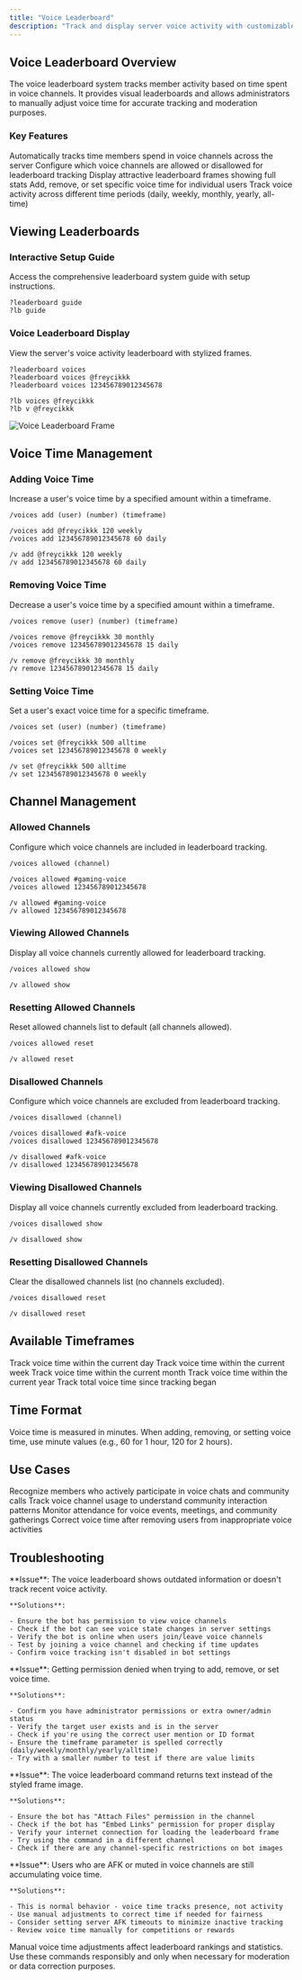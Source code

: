 ```yaml
---
title: "Voice Leaderboard"
description: "Track and display server voice activity with customizable leaderboards and manual voice time management for members."
---
```


## Voice Leaderboard Overview

The voice leaderboard system tracks member activity based on time spent in voice channels. It provides visual leaderboards and allows administrators to manually adjust voice time for accurate tracking and moderation purposes.

### Key Features

<Steps>
  <Step title="Voice Time Tracking">
    Automatically tracks time members spend in voice channels across the server
  </Step>
  <Step title="Channel Control">
    Configure which voice channels are allowed or disallowed for leaderboard tracking
  </Step>
  <Step title="Visual Leaderboards">
    Display attractive leaderboard frames showing full stats
  </Step>
  <Step title="Manual Management">
    Add, remove, or set specific voice time for individual users
  </Step>
  <Step title="Timeframe Options">
    Track voice activity across different time periods (daily, weekly, monthly, yearly, all-time)
  </Step>
</Steps>

## Viewing Leaderboards

### Interactive Setup Guide

Access the comprehensive leaderboard system guide with setup instructions.

```Unspecified Example
?leaderboard guide
?lb guide
```

### Voice Leaderboard Display

View the server's voice activity leaderboard with stylized frames.

<CodeGroup>

```Unspecified Example
?leaderboard voices
?leaderboard voices @freycikkk
?leaderboard voices 123456789012345678
```

```Unspecified Aliases
?lb voices @freycikkk
?lb v @freycikkk
```

</CodeGroup>

<Frame>
  <img
    src="/images/voice-lb.png"
    style={{ width:"100%" }}
    className="mx-auto"
    alt="Voice Leaderboard Frame"
    title="Voice Leaderboard Display"
  />
</Frame>

## Voice Time Management

### Adding Voice Time

Increase a user's voice time by a specified amount within a timeframe.

<CodeGroup>

```Unspecified Example
/voices add (user) (number) (timeframe)
```

```Unspecified Syntax
/voices add @freycikkk 120 weekly
/voices add 123456789012345678 60 daily
```

```Aliases
/v add @freycikkk 120 weekly
/v add 123456789012345678 60 daily
```

</CodeGroup>

### Removing Voice Time

Decrease a user's voice time by a specified amount within a timeframe.

<CodeGroup>

```Unspecified Example
/voices remove (user) (number) (timeframe)
```

```Unspecified Syntax
/voices remove @freycikkk 30 monthly
/voices remove 123456789012345678 15 daily
```

```Aliases
/v remove @freycikkk 30 monthly
/v remove 123456789012345678 15 daily
```

</CodeGroup>

### Setting Voice Time

Set a user's exact voice time for a specific timeframe.

<CodeGroup>

```Unspecified Example
/voices set (user) (number) (timeframe)
```

```Unspecified Syntax
/voices set @freycikkk 500 alltime
/voices set 123456789012345678 0 weekly
```

```Aliases
/v set @freycikkk 500 alltime
/v set 123456789012345678 0 weekly
```

</CodeGroup>

## Channel Management

### Allowed Channels

Configure which voice channels are included in leaderboard tracking.

<CodeGroup>

```Unspecified Toggle Channel
/voices allowed (channel)
```

```Unspecified Syntax
/voices allowed #gaming-voice
/voices allowed 123456789012345678
```

```Aliases
/v allowed #gaming-voice
/v allowed 123456789012345678
```

</CodeGroup>

### Viewing Allowed Channels

Display all voice channels currently allowed for leaderboard tracking.

<CodeGroup>

```Unspecified Example
/voices allowed show
```

```Aliases
/v allowed show
```

</CodeGroup>

### Resetting Allowed Channels

Reset allowed channels list to default (all channels allowed).

<CodeGroup>

```Unspecified Example
/voices allowed reset
```

```Aliases
/v allowed reset
```

</CodeGroup>

### Disallowed Channels

Configure which voice channels are excluded from leaderboard tracking.

<CodeGroup>

```Unspecified Toggle Channel
/voices disallowed (channel)
```

```Unspecified Syntax
/voices disallowed #afk-voice
/voices disallowed 123456789012345678
```

```Aliases
/v disallowed #afk-voice
/v disallowed 123456789012345678
```

</CodeGroup>

### Viewing Disallowed Channels

Display all voice channels currently excluded from leaderboard tracking.

<CodeGroup>

```Unspecified Example
/voices disallowed show
```

```Aliases
/v disallowed show
```

</CodeGroup>

### Resetting Disallowed Channels

Clear the disallowed channels list (no channels excluded).

<CodeGroup>

```Unspecified Example
/voices disallowed reset
```

```Aliases
/v disallowed reset
```

</CodeGroup>

## Available Timeframes

<CardGroup cols={2}>
  <Card title="Daily">
    Track voice time within the current day
  </Card>
  <Card title="Weekly">
    Track voice time within the current week
  </Card>
  <Card title="Monthly">
    Track voice time within the current month
  </Card>
  <Card title="Yearly">
    Track voice time within the current year
  </Card>
  <Card title="All-time">
    Track total voice time since tracking began
  </Card>
</CardGroup>

## Time Format

<Note>
  Voice time is measured in minutes. When adding, removing, or setting voice time, use minute values (e.g., 60 for 1 hour, 120 for 2 hours).
</Note>

## Use Cases

<CardGroup cols={2}>
  <Card title="Voice Activity Rewards">
    Recognize members who actively participate in voice chats and community calls
  </Card>
  <Card title="Community Engagement">
    Track voice channel usage to understand community interaction patterns
  </Card>
  <Card title="Event Participation">
    Monitor attendance for voice events, meetings, and community gatherings
  </Card>
  <Card title="Moderation Adjustments">
    Correct voice time after removing users from inappropriate voice activities
  </Card>
</CardGroup>

## Troubleshooting

<AccordionGroup>
  <Accordion title="Voice time not tracking - Leaderboard not updating">
    **Issue**: The voice leaderboard shows outdated information or doesn't track recent voice activity.

    **Solutions**:

    - Ensure the bot has permission to view voice channels
    - Check if the bot can see voice state changes in server settings
    - Verify the bot is online when users join/leave voice channels
    - Test by joining a voice channel and checking if time updates
    - Confirm voice tracking isn't disabled in bot settings
  </Accordion>
  <Accordion title="Cannot modify voice time - Permission errors">
    **Issue**: Getting permission denied when trying to add, remove, or set voice time.

    **Solutions**:

    - Confirm you have administrator permissions or extra owner/admin status
    - Verify the target user exists and is in the server
    - Check if you're using the correct user mention or ID format
    - Ensure the timeframe parameter is spelled correctly (daily/weekly/monthly/yearly/alltime)
    - Try with a smaller number to test if there are value limits
  </Accordion>
  <Accordion title="Leaderboard frame not displaying - Visual issues">
    **Issue**: The voice leaderboard command returns text instead of the styled frame image.

    **Solutions**:

    - Ensure the bot has "Attach Files" permission in the channel
    - Check if the bot has "Embed Links" permission for proper display
    - Verify your internet connection for loading the leaderboard frame
    - Try using the command in a different channel
    - Check if there are any channel-specific restrictions on bot images
  </Accordion>
  <Accordion title="AFK voice time counting - Inactive users getting time">
    **Issue**: Users who are AFK or muted in voice channels are still accumulating voice time.

    **Solutions**:

    - This is normal behavior - voice time tracks presence, not activity
    - Use manual adjustments to correct time if needed for fairness
    - Consider setting server AFK timeouts to minimize inactive tracking
    - Review voice time manually for competitions or rewards
  </Accordion>
</AccordionGroup>

<Warning>
  Manual voice time adjustments affect leaderboard rankings and statistics. Use these commands responsibly and only when necessary for moderation or data correction purposes.
</Warning>